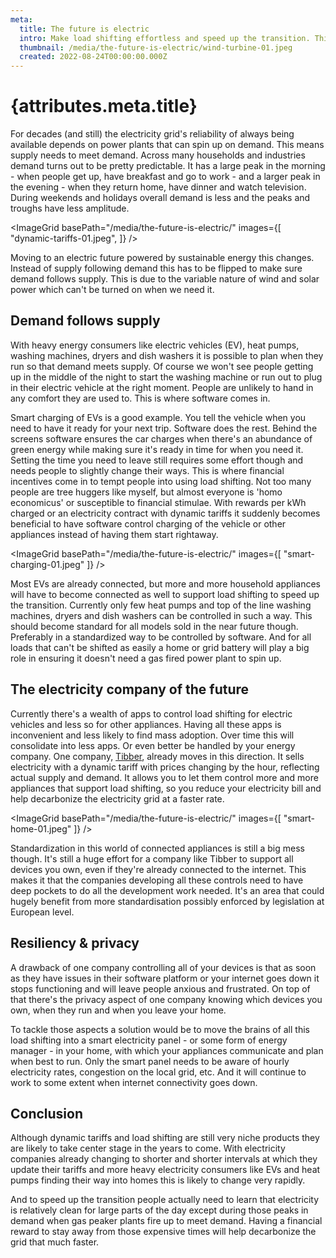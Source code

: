 ```yaml
---
meta:
  title: The future is electric
  intro: Make load shifting effortless and speed up the transition. This is what the energy company of the future does for you.
  thumbnail: /media/the-future-is-electric/wind-turbine-01.jpeg
  created: 2022-08-24T00:00:00.000Z
---
```



# {attributes.meta.title}

For decades (and still) the electricity grid's reliability of always being available depends on power plants that can spin up on demand. This means supply needs to meet demand. Across many households and industries demand turns out to be pretty predictable. It has a large peak in the morning - when people get up, have breakfast and go to work - and a larger peak in the evening - when they return home, have dinner and watch television. During weekends and holidays overall demand is less and the peaks and troughs have less amplitude.

<ImageGrid basePath="/media/the-future-is-electric/" images={[
  "dynamic-tariffs-01.jpeg",
]} />

Moving to an electric future powered by sustainable energy this changes. Instead of supply following demand this has to be flipped to make sure demand follows supply. This is due to the variable nature of wind and solar power which can't be turned on when we need it.

## Demand follows supply

With heavy energy consumers like electric vehicles (EV), heat pumps, washing machines, dryers and dish washers it is possible to plan when they run so that demand meets supply. Of course we won't see people getting up in the middle of the night to start the washing machine or run out to plug in their electric vehicle at the right moment. People are unlikely to hand in any comfort they are used to. This is where software comes in.

Smart charging of EVs is a good example. You tell the vehicle when you need to have it ready for your next trip. Software does the rest. Behind the screens software ensures the car charges when there's an abundance of green energy while making sure it's ready in time for when you need it. Setting the time you need to leave still requires some effort though and needs people to slightly change their ways. This is where financial incentives come in to tempt people into using load shifting. Not too many people are tree huggers like myself, but almost everyone is 'homo economicus' or susceptible to financial stimulae. With rewards per kWh charged or an electricity contract with dynamic tariffs it suddenly becomes beneficial to have software control charging of the vehicle or other appliances instead of having them start rightaway.

<ImageGrid basePath="/media/the-future-is-electric/" images={[
  "smart-charging-01.jpeg"
]} />

Most EVs are already connected, but more and more household appliances will have to become connected as well to support load shifting to speed up the transition. Currently only few heat pumps and top of the line washing machines, dryers and dish washers can be controlled in such a way. This should become standard for all models sold in the near future though. Preferably in a standardized way to be controlled by software. And for all loads that can't be shifted as easily a home or grid battery will play a big role in ensuring it doesn't need a gas fired power plant to spin up.

## The electricity company of the future

Currently there's a wealth of apps to control load shifting for electric vehicles and less so for other appliances. Having all these apps is inconvenient and less likely to find mass adoption. Over time this will consolidate into less apps. Or even better be handled by your energy company. One company, [Tibber](https://tibber.com/), already moves in this direction. It sells electricity with a dynamic tariff with prices changing by the hour, reflecting actual supply and demand. It allows you to let them control more and more appliances that support load shifting, so you reduce your electricity bill and help decarbonize the electricity grid at a faster rate. 

<ImageGrid basePath="/media/the-future-is-electric/" images={[
  "smart-home-01.jpeg"
]} />

Standardization in this world of connected appliances is still a big mess though. It's still a huge effort for a company like Tibber to support all devices you own, even if they're already connected to the internet. This makes it that the companies developing all these controls need to have deep pockets to do all the development work needed. It's an area that could hugely benefit from more standardisation possibly enforced by legislation at European level.

## Resiliency & privacy

A drawback of one company controlling all of your devices is that as soon as they have issues in their software platform or your internet goes down it stops functioning and will leave people anxious and frustrated. On top of that there's the privacy aspect of one company knowing which devices you own, when they run and when you leave your home. 

To tackle those aspects a solution would be to move the brains of all this load shifting into a smart electricity panel - or some form of energy manager - in your home, with which your appliances communicate and plan when best to run. Only the smart panel needs to be aware of hourly electricity rates, congestion on the local grid, etc. And it will continue to work to some extent when internet connectivity goes down.

## Conclusion

Although dynamic tariffs and load shifting are still very niche products they are likely to take center stage in the years to come. With electricity companies already changing to shorter and shorter intervals at which they update their tariffs and more heavy electricity consumers like EVs and heat pumps finding their way into homes this is likely to change very rapidly.

And to speed up the transition people actually need to learn that electricity is relatively clean for large parts of the day except during those peaks in demand when gas peaker plants fire up to meet demand. Having a financial reward to stay away from those expensive times will help decarbonize the grid that much faster.

<Outlet />